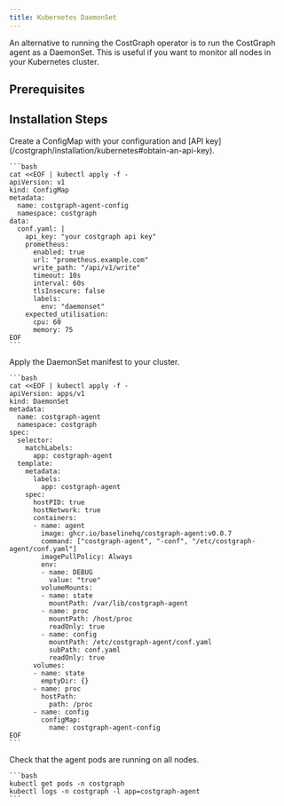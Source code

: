 ```yaml
---
title: Kubernetes DaemonSet 
---
```


An alternative to running the CostGraph operator is to run the CostGraph agent as a DaemonSet. This is useful if you want to monitor all nodes in your Kubernetes cluster.

## Prerequisites


## Installation Steps

<Steps>
  <Step title="Create Configuration">
    Create a ConfigMap with your configuration and [API key](/costgraph/installation/kubernetes#obtain-an-api-key).

    ```bash
    cat <<EOF | kubectl apply -f -
    apiVersion: v1
    kind: ConfigMap
    metadata:
      name: costgraph-agent-config
      namespace: costgraph
    data:
      conf.yaml: |
        api_key: "your costgraph api key"
        prometheus:
          enabled: true
          url: "prometheus.example.com"
          write_path: "/api/v1/write"
          timeout: 10s
          interval: 60s
          tlsInsecure: false
          labels:
            env: "daemonset"
        expected_utilisation:
          cpu: 60
          memory: 75
    EOF
    ```

  </Step>
  <Step title="Deploy DaemonSet">
    Apply the DaemonSet manifest to your cluster.

    ```bash
    cat <<EOF | kubectl apply -f -
    apiVersion: apps/v1
    kind: DaemonSet
    metadata:
      name: costgraph-agent
      namespace: costgraph
    spec:
      selector:
        matchLabels:
          app: costgraph-agent
      template:
        metadata:
          labels:
            app: costgraph-agent
        spec:
          hostPID: true
          hostNetwork: true
          containers:
          - name: agent
            image: ghcr.io/baselinehq/costgraph-agent:v0.0.7
            command: ["costgraph-agent", "-conf", "/etc/costgraph-agent/conf.yaml"]
            imagePullPolicy: Always
            env:
            - name: DEBUG
              value: "true"
            volumeMounts:
            - name: state
              mountPath: /var/lib/costgraph-agent
            - name: proc
              mountPath: /host/proc
              readOnly: true
            - name: config
              mountPath: /etc/costgraph-agent/conf.yaml
              subPath: conf.yaml
              readOnly: true
          volumes:
          - name: state
            emptyDir: {}
          - name: proc
            hostPath:
              path: /proc
          - name: config
            configMap:
              name: costgraph-agent-config
    EOF
    ```
  </Step>
  <Step title="Verify Installation">
    Check that the agent pods are running on all nodes.

    ```bash
    kubectl get pods -n costgraph
    kubectl logs -n costgraph -l app=costgraph-agent
    ```
  </Step>
</Steps>

